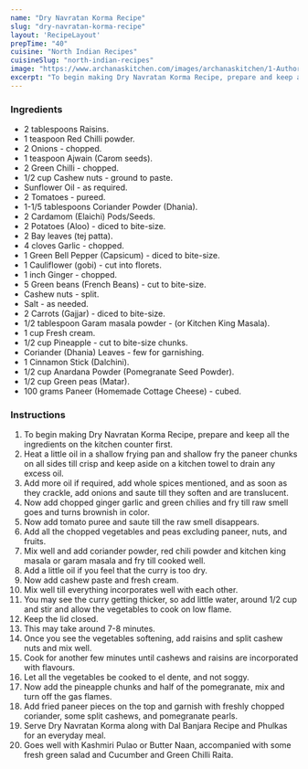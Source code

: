 ---
name: "Dry Navratan Korma Recipe"
slug: "dry-navratan-korma-recipe"
layout: 'RecipeLayout'
prepTime: "40"
cuisine: "North Indian Recipes"
cuisineSlug: "north-indian-recipes"
image: "https://www.archanaskitchen.com/images/archanaskitchen/1-Author/shaheen_ali/Dry_Navratan_Korma__Nine_Gem_Dry_Curry_.jpg"
excerpt: "To begin making Dry Navratan Korma Recipe, prepare and keep all the ingredients on the kitchen counter first"
---

### Ingredients

- 2 tablespoons Raisins.
- 1 teaspoon Red Chilli powder.
- 2 Onions - chopped.
- 1 teaspoon Ajwain (Carom seeds).
- 2 Green Chilli - chopped.
- 1/2 cup Cashew nuts - ground to paste.
- Sunflower Oil - as required.
- 2 Tomatoes - pureed.
- 1-1/5 tablespoons Coriander Powder (Dhania).
- 2 Cardamom (Elaichi) Pods/Seeds.
- 2 Potatoes (Aloo) - diced to bite-size.
- 2 Bay leaves (tej patta).
- 4 cloves Garlic - chopped.
- 1 Green Bell Pepper (Capsicum) - diced to bite-size.
- 1 Cauliflower (gobi) - cut into florets.
- 1 inch Ginger - chopped.
- 5 Green beans (French Beans) - cut to bite-size.
- Cashew nuts - split.
- Salt - as needed.
- 2 Carrots (Gajjar) - diced to bite-size.
- 1/2 tablespoon Garam masala powder - (or Kitchen King Masala).
- 1 cup Fresh cream.
- 1/2 cup Pineapple - cut to bite-size chunks.
- Coriander (Dhania) Leaves - few for garnishing.
- 1 Cinnamon Stick (Dalchini).
- 1/2 cup Anardana Powder (Pomegranate Seed Powder).
- 1/2 cup Green peas (Matar).
- 100 grams Paneer (Homemade Cottage Cheese) - cubed.

### Instructions

1. To begin making Dry Navratan Korma Recipe, prepare and keep all the ingredients on the kitchen counter first.
1. Heat a little oil in a shallow frying pan and shallow fry the paneer chunks on all sides till crisp and keep aside on a kitchen towel to drain any excess oil.
1. Add more oil if required, add whole spices mentioned, and as soon as they crackle, add onions and saute till they soften and are translucent.
1. Now add chopped ginger garlic and green chilies and fry till raw smell goes and turns brownish in color.
1. Now add tomato puree and saute till the raw smell disappears.
1. Add all the chopped vegetables and peas excluding paneer, nuts, and fruits.
1. Mix well and add coriander powder, red chili powder and kitchen king masala or garam masala and fry till cooked well.
1. Add a little oil if you feel that the curry is too dry.
1. Now add cashew paste and fresh cream.
1. Mix well till everything incorporates well with each other.
1. You may see the curry getting thicker, so add little water, around 1/2 cup and stir and allow the vegetables to cook on low flame.
1. Keep the lid closed.
1. This may take around 7-8 minutes.
1. Once you see the vegetables softening, add raisins and split cashew nuts and mix well.
1. Cook for another few minutes until cashews and raisins are incorporated with flavours.
1. Let all the vegetables be cooked to el dente, and not soggy.
1. Now add the pineapple chunks and half of the pomegranate, mix and turn off the gas flames.
1. Add fried paneer pieces on the top and garnish with freshly chopped coriander, some split cashews, and pomegranate pearls.
1. Serve Dry Navratan Korma along with Dal Banjara Recipe and Phulkas for an everyday meal.
1. Goes well with Kashmiri Pulao or Butter Naan, accompanied with some fresh green salad and Cucumber and Green Chilli Raita.
